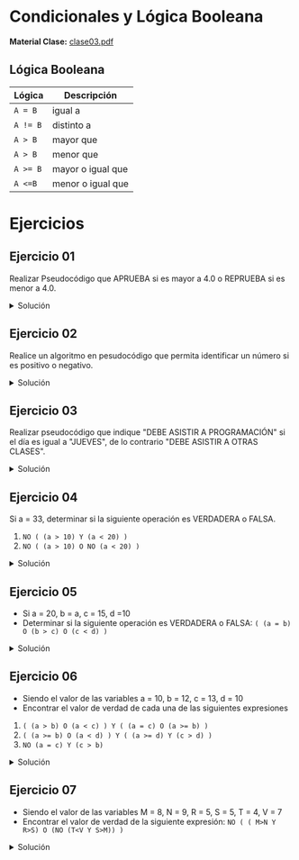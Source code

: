 # Condicionales y Lógica Booleana
**Material Clase:** <a href="/ti3v11/docs/clase03.pdf" target="_blank" rel="noopener noreferrer">clase03.pdf</a>

## Lógica Booleana
|Lógica|Descripción|
|---|---|
|`A = B`| igual a|
|`A != B`| distinto a|
|`A > B`| mayor que |
|`A > B`| menor que|
|`A >= B`| mayor o igual que|
|`A <=B`| menor o igual que|

# Ejercicios

## Ejercicio 01
Realizar Pseudocódigo que APRUEBA si es mayor a 4.0 o REPRUEBA si es menor a 4.0.

<details>
    <summary>Solución</summary>

```js
inicio
    leer(nota)
    si (nota > 4.0) entonces
        escribir("aprueba")
    finsi
    si_no
        escribir("reprueba")
    finsi
fin
```
</details>

## Ejercicio 02
Realice un algoritmo en pesudocódigo que permita identificar un número si es positivo o negativo.

<details>
    <summary>Solución</summary>

```js
inicio
    leer(número)
    si (dígito > 0) entonces
        escribir("el número es positivo")
    finsi
    si (dígito < 0) entonces
        escribir("el número es negativo")
    finsi
    si_no
        escribir("el número es neutro")
    finsi
fin
```
</details>


## Ejercicio 03
Realizar pseudocódigo que indique "DEBE ASISTIR A PROGRAMACIÓN" si el día es igual a "JUEVES", de lo contrario "DEBE ASISTIR A OTRAS CLASES".

<details>
    <summary>Solución</summary>

```js
inicio
    leer(día)
    si (día = "JUEVES") entonces
        escribir("DEBE ASISTIR A PROGRAMACIÓN")
    finsi
    si_no
        escribir("DEBE ASISTIR A OTRAS CLASES")
    finsi
fin
```
</details>


## Ejercicio 04
Si a = 33, determinar si la siguiente operación es VERDADERA o FALSA.

1. `NO ( (a > 10) Y (a < 20) )`
2. `NO ( (a > 10) O NO (a < 20) )`

<details>
    <summary>Solución</summary>

<br/>
Sea:
- (a > 10): verdadero
- (a < 20): falso

Entonces:
1. NO ( (a > 10) Y (a < 20) )
    - NO ( verdadero Y falso )
    - NO (falso)
    - verdadero

2. NO ( (a > 10) O NO (a < 20) )
    - NO ( verdadero O falso )
    - NO (verdadero)
    - falso
</details>

## Ejercicio 05
- Si a = 20, b = a, c = 15, d =10
- Determinar si la siguiente operación es VERDADERA o FALSA: `( (a = b) O (b > c) O (c < d) )`

<details>
    <summary>Solución</summary>

<br/>
Sea:
- (a = b): verdadero
- (b > c): verdadero
- (c < d): falso

Entonces:
( (a = b) O (b > c) O (c < d) )
  - ( verdadero O verdadero O falso )
  - ( verdadero O verdadero )
  - verdadero

</details>

## Ejercicio 06
- Siendo el valor de las variables a = 10, b = 12, c = 13, d = 10
- Encontrar el valor de verdad de cada una de las siguientes expresiones


1. `( (a > b) O (a < c) ) Y ( (a = c) O (a >= b) )`
2. `( (a >= b) O (a < d) ) Y ( (a >= d) Y (c > d) )`
3. `NO (a = c) Y (c > b)`

<details>
    <summary>Solución</summary>

<br/>
Sea:
- (a > b): falso
- (a < c): verdadero
- (a = c): falso
- (a >= b): falso
- (a < d): falso
- (a >= d): verdadero
- (c > d): verdadero
- (a = c): falso
- (c > b): verdadero

Entonces:
1. ( (a > b) O (a < c) ) Y ( (a = c) O (a >= b) )
    - ( falso O verdadero ) Y ( falso O falso )
    - (verdadero) Y (falso)
    - falso

2. ( (a >= b) O (a < d) ) Y ( (a >= d) Y (c > d) )
    - ( falso O falso ) Y ( verdadero Y verdadero )
    - (falso) Y (verdadero)
    - falso

3. NO (a = c) Y (c > b)
    - NO (falso) Y (verdadero)
    - (verdadero) Y (verdadero)
    - verdadero

</details>

## Ejercicio 07
- Siendo el valor de las variables M = 8, N = 9, R = 5, S = 5, T = 4, V = 7
- Encontrar el valor de verdad de la siguiente expresión: `NO ( ( M>N Y R>S) O (NO (T<V Y S>M)) )`

<details>
    <summary>Solución</summary>

Sea:
- M\>N: falso
- R\>S: falso
- T\<V: verdadero
- S\>M: falso

Entonces:
NO ( ( M\>N Y R\>S) O (NO (T\<V Y S\>M)) )
  - NO ( ( falso Y falso) O (NO (verdadero Y falso)) )
  - NO ( (falso) O (NO (falso)) )
  - NO ( (falso) O (verdadero) )
  - NO ( verdadero )`
  - falso

</details>

